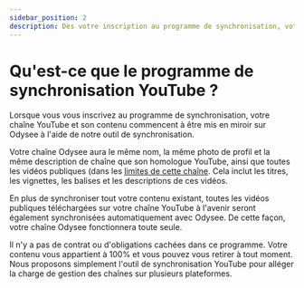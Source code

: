 ---
sidebar_position: 2
description: Dès votre inscription au programme de synchronisation, votre chaîne YouTube et son contenu commenceront à être mis en miroir sur Odysee à l'aide de notre outil de synchronisation.
---

# Qu'est-ce que le programme de synchronisation YouTube ?

Lorsque vous vous inscrivez au programme de synchronisation, votre chaîne YouTube et son contenu commencent à être mis en miroir sur Odysee à l'aide de notre outil de synchronisation.

Votre chaîne Odysee aura le même nom, la même photo de profil et la même description de chaîne que son homologue YouTube, ainsi que toutes les vidéos publiques (dans les [limites de cette chaîne](https://help.odysee.tv/category-syncprogram/limits). Cela inclut les titres, les vignettes, les balises et les descriptions de ces vidéos.

En plus de synchroniser tout votre contenu existant, toutes les vidéos publiques téléchargées sur votre chaîne YouTube à l'avenir seront également synchronisées automatiquement avec Odysee. De cette façon, votre chaîne Odysee fonctionnera toute seule.

Il n'y a pas de contrat ou d'obligations cachées dans ce programme. Votre contenu vous appartient à 100% et vous pouvez vous retirer à tout moment. Nous proposons simplement l'outil de synchronisation YouTube pour alléger la charge de gestion des chaînes sur plusieurs plateformes.
